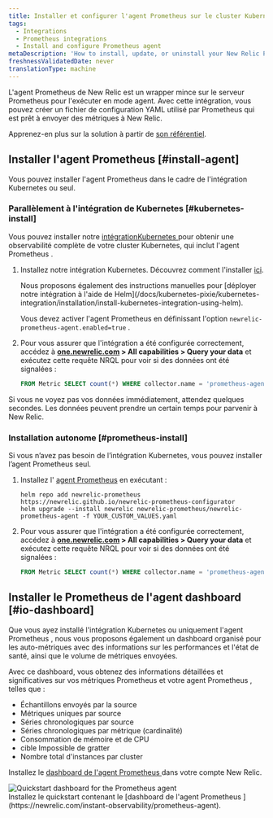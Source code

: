 ```yaml
---
title: Installer et configurer l'agent Prometheus sur le cluster Kubernetes
tags:
  - Integrations
  - Prometheus integrations
  - Install and configure Prometheus agent
metaDescription: 'How to install, update, or uninstall your New Relic Prometheus agent alongside the Kubernetes integration.'
freshnessValidatedDate: never
translationType: machine
---
```


L&apos;agent Prometheus de New Relic est un wrapper mince sur le serveur Prometheus pour l&apos;exécuter en mode agent. Avec cette intégration, vous pouvez créer un fichier de configuration YAML utilisé par Prometheus qui est prêt à envoyer des métriques à New Relic.

Apprenez-en plus sur la solution à partir de [son référentiel](https://github.com/newrelic/newrelic-prometheus-configurator).

## Installer l&apos;agent Prometheus [#install-agent]

Vous pouvez installer l&apos;agent Prometheus dans le cadre de l&apos;intégration Kubernetes ou seul.

### Parallèlement à l&apos;intégration de Kubernetes [#kubernetes-install]

Vous pouvez installer notre [intégrationKubernetes ](/docs/kubernetes-pixie/kubernetes-integration/get-started/introduction-kubernetes-integration)pour obtenir une observabilité complète de votre cluster Kubernetes, qui inclut l&apos;agent Prometheus .

1. Installez notre intégration Kubernetes. Découvrez comment l&apos;installer [ici](/install/kubernetes).

   <Callout variant="tip">
     Nous proposons également des instructions manuelles pour [déployer notre intégration à l&apos;aide de Helm](/docs/kubernetes-pixie/kubernetes-integration/installation/install-kubernetes-integration-using-helm).

     Vous devez activer l&apos;agent Prometheus en définissant l&apos;option `newrelic-prometheus-agent.enabled=true` .
   </Callout>

2. Pour vous assurer que l&apos;intégration a été configurée correctement, accédez à <DNT>**[one.newrelic.com](https://one.newrelic.com) &gt; All capabilities &gt; Query your data**</DNT> et exécutez cette requête NRQL pour voir si des données ont été signalées :

   ```sql
   FROM Metric SELECT count(*) WHERE collector.name = 'prometheus-agent' AND cluster_name = 'YOUR_CLUSTER_NAME' since 1 hour ago
   ```

<Callout variant="tip">
  Si vous ne voyez pas vos données immédiatement, attendez quelques secondes. Les données peuvent prendre un certain temps pour parvenir à New Relic.
</Callout>

### Installation autonome [#prometheus-install]

Si vous n’avez pas besoin de l’intégration Kubernetes, vous pouvez installer l’agent Prometheus seul.

1. Installez l&apos; [agent Prometheus](https://github.com/newrelic/newrelic-prometheus-configurator#readme) en exécutant :

   ```shell
   helm repo add newrelic-prometheus https://newrelic.github.io/newrelic-prometheus-configurator
   helm upgrade --install newrelic newrelic-prometheus/newrelic-prometheus-agent -f YOUR_CUSTOM_VALUES.yaml
   ```

2. Pour vous assurer que l&apos;intégration a été configurée correctement, accédez à <DNT>**[one.newrelic.com](https://one.newrelic.com) &gt; All capabilities &gt; Query your data**</DNT> et exécutez cette requête NRQL pour voir si des données ont été signalées :

   ```sql
   FROM Metric SELECT count(*) WHERE collector.name = 'prometheus-agent' since 1 hour ago
   ```

## Installer le Prometheus de l&apos;agent dashboard [#io-dashboard]

Que vous ayez installé l&apos;intégration Kubernetes ou uniquement l&apos;agent Prometheus , nous vous proposons également un dashboard organisé pour les auto-métriques avec des informations sur les performances et l&apos;état de santé, ainsi que le volume de métriques envoyées.

Avec ce dashboard, vous obtenez des informations détaillées et significatives sur vos métriques Prometheus et votre agent Prometheus , telles que :

* Échantillons envoyés par la source
* Métriques uniques par source
* Séries chronologiques par source
* Séries chronologiques par métrique (cardinalité)
* Consommation de mémoire et de CPU
* cible Impossible de gratter
* Nombre total d&apos;instances par cluster

Installez le [dashboard de l&apos;agent Prometheus ](https://newrelic.com/instant-observability/prometheus-agent)dans votre compte New Relic.

<img title="Quickstart dashboard for the Prometheus agent" alt="Quickstart dashboard for the Prometheus agent" src="/images/infrastructure_screenshot-crop_prometheus-io-dashboard.webp" />

<figcaption>
  Installez le quickstart contenant le [dashboard de l&apos;agent Prometheus ](https://newrelic.com/instant-observability/prometheus-agent).
</figcaption>